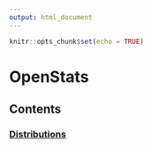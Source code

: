 ```yaml
---
output: html_document
---
```


```r
knitr::opts_chunk$set(echo = TRUE)
```

# OpenStats

## Contents

### [Distributions](distributions.html)